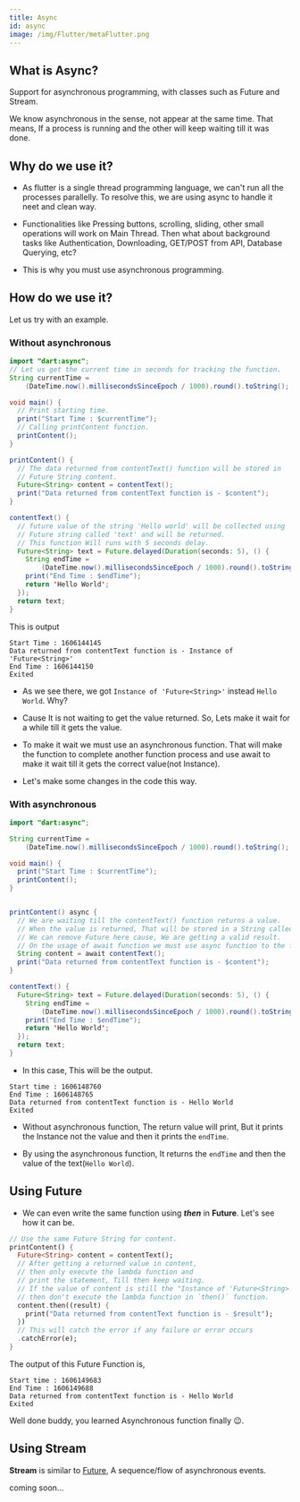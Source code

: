 ```yaml
---
title: Async
id: async
image: /img/Flutter/metaFlutter.png
---
```


## What is Async? ##

Support for asynchronous programming, with classes such as Future and Stream.

We know asynchronous in the sense, not appear at the same time. That means, 
If a process is running and the other will keep waiting till it was done.

## Why do we use it? ##

- As flutter is a single thread programming language, we can't run all the processes parallelly.
To resolve this, we are using async to handle it neet and clean way.

- Functionalities like Pressing buttons, scrolling, sliding, other small operations will work on Main Thread.
Then what about background tasks like Authentication, Downloading, GET/POST from API, Database Querying, etc?

- This is why you must use asynchronous programming.

## How do we use it? ##

Let us try with an example.

### Without asynchronous ###

```java title="main.dart"
import "dart:async";
// Let us get the current time in seconds for tracking the function.
String currentTime =
    (DateTime.now().millisecondsSinceEpoch / 1000).round().toString();

void main() {
  // Print starting time.
  print("Start Time : $currentTime");
  // Calling printContent function.
  printContent();
}

printContent() {
  // The data returned from contentText() function will be stored in 
  // Future String content.
  Future<String> content = contentText();
  print("Data returned from contentText function is - $content");
}

contentText() {
  // future value of the string 'Hello world' will be collected using
  // Future string called 'text' and will be returned.
  // This function Will runs with 5 seconds delay.
  Future<String> text = Future.delayed(Duration(seconds: 5), () {
    String endTime =
        (DateTime.now().millisecondsSinceEpoch / 1000).round().toString();
    print("End Time : $endTime");
    return 'Hello World';
  });
  return text;
}
```

This is output

```console
Start Time : 1606144145
Data returned from contentText function is - Instance of 'Future<String>'
End Time : 1606144150
Exited
```
- As we see there, we got `Instance of 'Future<String>'` instead `Hello World`. Why?

- Cause It is not waiting to get the value returned. 
So, Lets make it wait for a while till it gets the value.

- To make it wait we must use an asynchronous function. 
That will make the function to complete another function process 
and use await to make it wait till it gets the correct value(not Instance).

- Let's make some changes in the code this way.


### With asynchronous ###

```java title="main.dart" {12,17}
import "dart:async";

String currentTime =
    (DateTime.now().millisecondsSinceEpoch / 1000).round().toString();

void main() {
  print("Start Time : $currentTime");
  printContent();
}


printContent() async {
  // We are waiting till the contentText() function returns a value.
  // When the value is returned, That will be stored in a String called content.
  // We can remove Future here cause, We are getting a valid result.
  // On the usage of await function we must use async function to the function.
  String content = await contentText();
  print("Data returned from contentText function is - $content");
}

contentText() {
  Future<String> text = Future.delayed(Duration(seconds: 5), () {
    String endTime =
        (DateTime.now().millisecondsSinceEpoch / 1000).round().toString();
    print("End Time : $endTime");
    return 'Hello World';
  });
  return text;
}
```

- In this case, This will be the output.

```console
Start time : 1606148760
End Time : 1606148765
Data returned from contentText function is - Hello World
Exited
```

- Without asynchronous function, The return value will print, 
But it prints the Instance not the value and then it prints the `endTime`.

- By using the asynchronous function, It returns the `endTime` and then the value of the text(`Hello World`).

## Using Future ##

- We can even write the same function using ***then*** in **Future**. Let's see how it can be.

```dart title="main.dart" {9-11}
// Use the same Future String for content.
printContent() {
  Future<String> content = contentText();
  // After getting a returned value in content,
  // then only execute the lambda function and 
  // print the statement, Till then keep waiting.
  // If the value of content is still the "Instance of 'Future<String>'", 
  // then don't execute the lambda function in `then()` function.
  content.then((result) {
    print("Data returned from contentText function is - $result");
  })
  // This will catch the error if any failure or error occurs
  .catchError(e);
}
```

The output of this Future Function is,

```
Start time : 1606149683
End Time : 1606149688
Data returned from contentText function is - Hello World
Exited
```

Well done buddy, you learned Asynchronous function finally :wink:.

## Using Stream ##

**Stream** is similar to [Future](#using-future), 
A sequence/flow of asynchronous events.

coming soon...

<!-- 
Let's learn it with an example.

```java title="main.dart"
import "dart:async";

class Counter{
  final StreamController _controller = StreamController();
  int i = 1;
  int n =0;

  counting(){
    Timer.periodic(Duration(milliseconds: 500), (timer){
      _controller.sink.add(i);
      i += 1;
      n +=1;
      if(n>5){
        timer.cancel();
        _controller.sink.close();
      }
    });
  }
  Stream<int> get stream => _controller.stream;
}

void main(){
  final number = Counter().stream;

  final numSubscribe = number.listen((data){
    print('data');
  },
  onError(e){
    print("Error : $e");
  },
  onDone(data){
    print(data);
  });
}
```

:::caution
Stream can't and won't listen more than once.
::: -->
